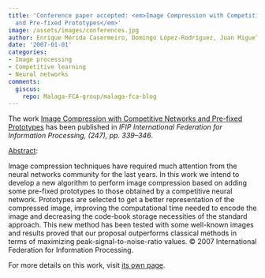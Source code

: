 ```yaml
---
title: 'Conference paper accepted: <em>Image Compression with Competitive Networks
  and Pre-fixed Prototypes</em>'
image: /assets/images/conferences.jpg
author: Enrique Mérida Casermeiro, Domingo López-Rodríguez, Juan Miguel Ortiz-de-Lazcano-Lobato
date: '2007-01-01'
categories:
- Image processing
- Competitive learning
- Neural networks
comments:
  giscus:
    repo: Malaga-FCA-group/malaga-fca-blog
---
```


The work <u>Image Compression with Competitive Networks and Pre-fixed Prototypes</u> has been published in <em>IFIP International Federation for Information Processing, (247), <em>pp. 339&ndash;346</em></em>.

<u>Abstract</u>:



Image compression techniques have required much attention from the neural networks community for the last years. In this work we intend to develop a new algorithm to perform image compression based on adding some pre-fixed prototypes to those obtained by a competitive neural network. Prototypes are selected to get a better representation of the compressed image, improving the computational time needed to encode the image and decreasing the code-book storage necessities of the standard approach. This new method has been tested with some well-known images and results proved that our proposal outperforms classical methods in terms of maximizing peak-signal-to-noise-ratio values. © 2007 International Federation for Information Processing.




For more details on this work, visit <a href='/publications/conferences/2007-ifip'>its own page</a>.
